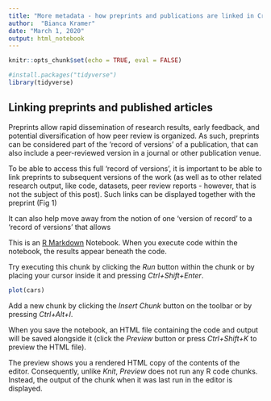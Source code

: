 ```yaml
---
title: "More metadata - how preprints and publications are linked in Crossref"
author:  "Bianca Kramer"
date: "March 1, 2020"
output: html_notebook
---
```

```r
knitr::opts_chunk$set(echo = TRUE, eval = FALSE)
```

```r
#install.packages("tidyverse")
library(tidyverse)
```

## Linking preprints and published articles

Preprints allow rapid dissemination of research results, early feedback, and potential diversification of how peer review is organized. As such, preprints can be considered part of the 'record of versions' of a publication, that can also include a peer-reviewed version in a journal or other publication venue.  

To be able to access this full 'record of versions', it is important to be able to link preprints to subsequent versions of the work (as well as to other related research output, like code, datasets, peer review reports - however, that is not the subject of this post). Such links can be displayed together with the preprint (Fig 1) 

It can also help move away from the notion of one 'version of record' to a 'record of versions' that allows 

This is an [R Markdown](http://rmarkdown.rstudio.com) Notebook. When you execute code within the notebook, the results appear beneath the code. 

Try executing this chunk by clicking the *Run* button within the chunk or by placing your cursor inside it and pressing *Ctrl+Shift+Enter*. 

```r
plot(cars)
```

Add a new chunk by clicking the *Insert Chunk* button on the toolbar or by pressing *Ctrl+Alt+I*.

When you save the notebook, an HTML file containing the code and output will be saved alongside it (click the *Preview* button or press *Ctrl+Shift+K* to preview the HTML file).

The preview shows you a rendered HTML copy of the contents of the editor. Consequently, unlike *Knit*, *Preview* does not run any R code chunks. Instead, the output of the chunk when it was last run in the editor is displayed.
